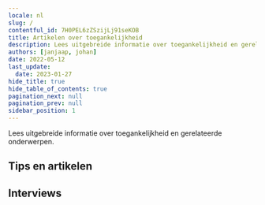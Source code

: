 ```yaml
---
locale: nl
slug: /
contentful_id: 7H0PEL6zZSzijLj91seKOB
title: Artikelen over toegankelijkheid
description: Lees uitgebreide informatie over toegankelijkheid en gerelateerde onderwerpen.
authors: [janjaap, johan]
date: 2022-05-12
last_update:
  date: 2023-01-27
hide_title: true
hide_table_of_contents: true
pagination_next: null
pagination_prev: null
sidebar_position: 1
---
```


<Hero
  title="Artikelen over toegankelijkheid"
/>

Lees uitgebreide informatie over toegankelijkheid en gerelateerde onderwerpen.

## Tips en artikelen

<LinkList title="Accessibility articles - Link list" isHighlighted={true}>
  <LinkListItem
    url="/nl/artikelen/beperkingen"
    title="Beperkingen"
    appearance="link"
    label="Beperkingen bij het gebruiken van apps"
    description="Dit artikel bevat een samenvatting van de verschillende soorten beperkingen. Hier vind je ook het aantal Nederlanders met een beperking."
    image="/img/light/Beperkingen.svg"
    alt="Beperkingen"
  />
  <LinkListItem
    url="/nl/artikelen/hulpmiddelen"
    title="Hulpmiddelen"
    appearance="link"
    label="Hulpmiddelen om apps te gebruiken"
    description="Dit artikel bevat een samenvatting van de verschillende soorten hulpmiddelen."
    image="/img/light/Hulpmiddelen.svg"
    alt="Hulpmiddelen"
  />
  <LinkListItem
    url="/nl/artikelen/toegankelijke-app-beginnersgids"
    title="Een toegankelijke app. Waar begin je?"
    appearance="link"
    label="Een toegankelijke app. Waar begin je?"
    description="Je app toegankelijk maken voor iedereen: waar begin je? Dit zijn de eerste zes stappen om te nemen."
    image="/img/light/Oplossingen.svg"
    alt="Oplossingen"
  />
  <LinkListItem
    url="/nl/artikelen/verzamel-jouw-eigen-toegankelijkheidsdata"
    title="Verzamel jouw eigen toegankelijkheidsdata"
    appearance="link"
    label="Verzamel jouw eigen toegankelijkheidsdata"
    description="Alle ingrediënten om inzicht te krijgen in het gebruik van toegankelijkheidsfeatures in jouw eigen app."
    image="/img/light/Diensten.svg"
    alt="Diensten"
  />
  <LinkListItem
    url="/nl/artikelen/zo-laat-je-een-toegankelijke-app-ontwikkelen"
    title="Zo laat je een toegankelijke app ontwikkelen"
    appearance="link"
    label="Zo laat je een toegankelijke app ontwikkelen"
    description="Dit artikel, gericht op niet-developers, legt uit waar je moet beginnen als je een app toegankelijk wilt laten maken."
    image="/img/light/Ontwikkeling.svg"
    alt="Ontwikkeling"
  />
  <LinkListItem
    url="/nl/artikelen/hoe-we-appt-org-hebben-gebouwd"
    title="Hoe we appt.org hebben gebouwd"
    appearance="link"
    label="Hoe we appt.org hebben gebouwd"
    description="We hebben appt.org gebouwd door Contentful te gebruiken in combinatie met Next.js, Typescript, Tailwind CSS en Google Cloud Run."
    image="/img/light/Web.svg"
    alt="Web globe icon"
  />
  <LinkListItem
    url="/nl/artikelen/geautomatiseerd-toegankelijkheid-testen-android-ios-apps"
    title="Geautomatiseerd toegankelijkheid testen van Android en iOS apps"
    appearance="link"
    label="Geautomatiseerd toegankelijkheid testen van Android en iOS apps"
    description="Je kunt geautomatiseerd toegankelijkheidstests uitvoeren om te controleren of jouw Android of iOS app voldoet aan de toegankelijkheidseisen. Dit artikel geeft een overzicht van tools om automatisch de toegankelijkheid van jouw app te testen."
    image="/img/light/Robot.svg"
    alt="Icoontje van het gezicht van een robot, in een roze kleur"
  />
  <LinkListItem
    url="/nl/artikelen/deel-codevoorbeelden-toegankelijke-apps"
    title="Deel codevoorbeelden"
    appearance="link"
    label="Deel codevoorbeelden voor toegankelijke apps"
    description="Draag bij aan onze missie door codevoorbeelden van toegankelijke apps te delen."
    image="/img/light/4.1.1.svg"
    alt="WCAG 4.1.1 - Logo"
  />
  <LinkListItem
    url="/nl/handboek"
    title="Handboek app toegankelijkheid"
    appearance="link"
    label="Handboek app toegankelijkheid"
    description="Ons handboek is ontworpen om jou op eenvoudige wijze de basisprincipes van app toegankelijkheid te leren."
    image="/img/light/handbook.svg"
    alt="Handboek icoontje"
  />
  <LinkListItem
    url="/nl/artikelen/native-versus-cross-frameworks-toegankelijke-apps"
    title="Native versus cross-platform frameworks om toegankelijke apps te ontwikkelen"
    appearance="link"
    label="Native versus cross-platform frameworks om toegankelijke apps te ontwikkelen"
    description="Welk framework kies je om een toegankelijke app te bouwen? Native heeft zijn voordelen, maar cross-platform frameworks worden steeds beter."
    image="/img/light/2.5.6.svg"
    alt="WCAG 2.5.6 - Logo"
  />
</LinkList>

## Interviews

<TwoColumnBlock>
  <LeftColumn>
    <ColumnRow>
      <Quote
        quote="Hoeveel uur ik per dag mijn telefoon gebruik? Hoeveel uur gebruik jij je ogen?"
        name="Jesse"
        image="/img/light/Jesse.png"
        alt="Foto Jesse"
        label="Lees het interview met Jesse"
        url="/nl/artikelen/jesse"
      />
    </ColumnRow>
    <ColumnRow>
      <Quote
        quote="Ik heb geen beperking, de wereld maakt mij beperkt."
        name="Darice"
        image="/img/light/Interview-met-dove-eindgebruiken-over-inzetten-van-toegankelijkheid-in-mobiele-apps.jpg"
        alt="Foto Darice"
        label="Lees het interview met Darice"
        url="/nl/artikelen/darice"
      />
    </ColumnRow>
    <ColumnRow>
      <Quote
        quote="Mijn iPhone is mijn derde oog."
        name="Jeroen"
        image="/img/light/Blinde-app-gebruiker-Jeroen.jpg"
        alt="Jeroen - Asset"
        label="Lees het interview met Jeroen"
        url="/nl/artikelen/jeroen"
      />
    </ColumnRow>
  </LeftColumn>
  <RightColumn>
    <ColumnRow>
      <Quote
        quote="Ik probeer overprikkeling op mijn telefoon te verminderen."
        name="Colinda"
        image="/img/light/colinda.jpg"
        alt="Colinda"
        label="Lees het interview met Colinda"
        url="/nl/artikelen/colinda"
      />
    </ColumnRow>
    <ColumnRow>
      <Quote
        quote="Toegankelijkheid mag wat mij betreft ook mooi zijn."
        name="Onno"
        image="/img/light/Interview-met-slechtziende-gebruiker-over-mobiele-applicaties-op-telefoons.jpg"
        alt="Foto Onno"
        label="Lees het interview met Onno"
        url="/nl/artikelen/onno"
      />
    </ColumnRow>
    <ColumnRow>
      <Quote
        quote="De grootte van teksten aanpassen is voor mij noodzakelijk."
        name="Edith"
        image="/img/light/Edith-s.jpg"
        alt="Foto van Edith"
        label="Lees het interview met Edith"
        url="/nl/artikelen/edith"
      />
    </ColumnRow>
  </RightColumn>
</TwoColumnBlock>
